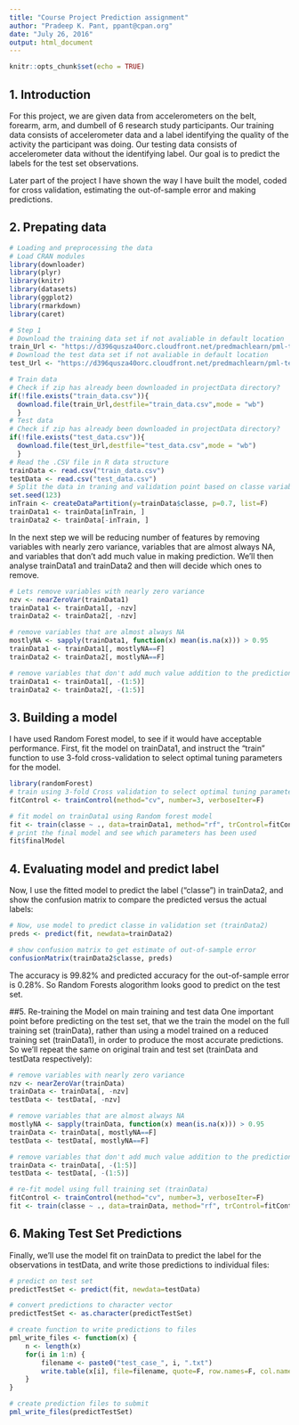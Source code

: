 ```yaml
---
title: "Course Project Prediction assignment"
author: "Pradeep K. Pant, ppant@cpan.org"
date: "July 26, 2016"
output: html_document
---
```


```r
knitr::opts_chunk$set(echo = TRUE)
```
## 1. Introduction
For this project, we are given data from accelerometers on the belt, forearm, arm, and dumbell of 6 research study participants. Our training data consists of accelerometer data and a label identifying the quality of the activity the participant was doing. Our testing data consists of accelerometer data without the identifying label. Our goal is to predict the labels for the test set observations.

Later part of the project I have shown the way I have built the model, coded for cross validation, estimating the out-of-sample error and making predictions.

## 2. Prepating data 

```r
# Loading and preprocessing the data
# Load CRAN modules 
library(downloader)
library(plyr)
library(knitr)
library(datasets)
library(ggplot2)
library(rmarkdown)
library(caret)

# Step 1
# Download the training data set if not avaliable in default location
train_Url <- "https://d396qusza40orc.cloudfront.net/predmachlearn/pml-training.csv"
# Download the test data set if not avaliable in default location
test_Url <- "https://d396qusza40orc.cloudfront.net/predmachlearn/pml-testing.csv"

# Train data
# Check if zip has already been downloaded in projectData directory?
if(!file.exists("train_data.csv")){
  download.file(train_Url,destfile="train_data.csv",mode = "wb")
  }
# Test data
# Check if zip has already been downloaded in projectData directory?
if(!file.exists("test_data.csv")){
  download.file(test_Url,destfile="test_data.csv",mode = "wb")
  }
# Read the .CSV file in R data structure 
trainData <- read.csv("train_data.csv")
testData <- read.csv("test_data.csv")
# Split the data in traning and validation point based on classe variable
set.seed(123)
inTrain <- createDataPartition(y=trainData$classe, p=0.7, list=F)
trainData1 <- trainData[inTrain, ]
trainData2 <- trainData[-inTrain, ]
```
In the next step we will be reducing number of features by removing variables with nearly zero variance, variables that are almost always NA, and variables that don't add much value in making prediction. We'll then analyse trainData1 and trainData2 and then will decide which ones to remove.
```r
# Lets remove variables with nearly zero variance
nzv <- nearZeroVar(trainData1)
trainData1 <- trainData1[, -nzv]
trainData2 <- trainData2[, -nzv]

# remove variables that are almost always NA
mostlyNA <- sapply(trainData1, function(x) mean(is.na(x))) > 0.95
trainData1 <- trainData1[, mostlyNA==F]
trainData2 <- trainData2[, mostlyNA==F]

# remove variables that don't add much value addition to the prediction, which are the first five variables
trainData1 <- trainData1[, -(1:5)]
trainData2 <- trainData2[, -(1:5)]
```

## 3. Building a model 
I have used Random Forest model, to see if it would have acceptable performance. First, fit the model on trainData1, and instruct the "train" function to use 3-fold cross-validation to select optimal tuning parameters for the model.
```r
library(randomForest)
# train using 3-fold Cross validation to select optimal tuning parameters
fitControl <- trainControl(method="cv", number=3, verboseIter=F)

# fit model on trainData1 using Random forest model
fit <- train(classe ~ ., data=trainData1, method="rf", trControl=fitControl)
# print the final model and see which parameters has been used 
fit$finalModel
```
## 4. Evaluating model and predict label
Now, I use the fitted model to predict the label ("classe") in trainData2, and show the confusion matrix to compare the predicted versus the actual labels:
```r
# Now, use model to predict classe in validation set (trainData2)
preds <- predict(fit, newdata=trainData2)

# show confusion matrix to get estimate of out-of-sample error
confusionMatrix(trainData2$classe, preds)
```
The accuracy is 99.82% and predicted accuracy for the out-of-sample error is 0.28%. So Random Forests alogorithm looks good to predict on the test set.

##5. Re-training the Model on main training and test data
One important point before predicting on the test set, that we the train the model on the full training set (trainData), rather than using a model trained on a reduced training set (trainData1), in order to produce the most accurate predictions. So we'll repeat the same on original train and test set (trainData and testData respectively):
```r
# remove variables with nearly zero variance
nzv <- nearZeroVar(trainData)
trainData <- trainData[, -nzv]
testData <- testData[, -nzv]

# remove variables that are almost always NA
mostlyNA <- sapply(trainData, function(x) mean(is.na(x))) > 0.95
trainData <- trainData[, mostlyNA==F]
testData <- testData[, mostlyNA==F]

# remove variables that don't add much value addition to the prediction, which are the first five variables
trainData <- trainData[, -(1:5)]
testData <- testData[, -(1:5)]

# re-fit model using full training set (trainData)
fitControl <- trainControl(method="cv", number=3, verboseIter=F)
fit <- train(classe ~ ., data=trainData, method="rf", trControl=fitControl)
```

## 6. Making Test Set Predictions
Finally, we'll use the model fit on trainData to predict the label for the observations in testData, and write those predictions to individual files:
```r
# predict on test set
predictTestSet <- predict(fit, newdata=testData)

# convert predictions to character vector
predictTestSet <- as.character(predictTestSet)

# create function to write predictions to files
pml_write_files <- function(x) {
    n <- length(x)
    for(i in 1:n) {
        filename <- paste0("test_case_", i, ".txt")
        write.table(x[i], file=filename, quote=F, row.names=F, col.names=F)
    }
}

# create prediction files to submit
pml_write_files(predictTestSet)
```
